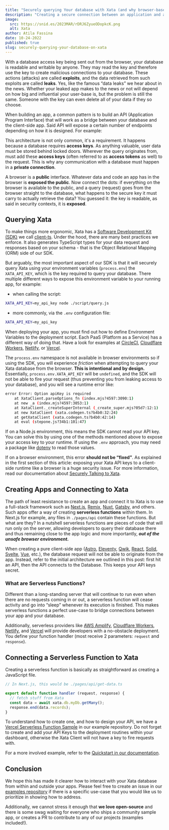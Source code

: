 ```yaml
---
title: "Securely querying Your database with Xata (and why browser-based requests are not secure)"
description: "Creating a secure connection between an application and a Xata database. How to fetch data from pure client-side apps without exposing your security keys."
image:
  src: https://snid.es/2023MAR/rDRJ6ZyueODopkcK.png
  alt: Xata
author: Atila Fassina
date: 10-24-2022
published: true
slug: securely-querying-your-database-on-xata
---
```


With a database access key being sent out from the browser, your database is readable and writable by anyone. They may read the key and therefore use the key to create malicious connections to your database. These actions (attacks) are called **exploits**, and the data retrieved from such exploits are called **leaks**. Yes, like the famous “data leaks” we hear about in the news. Whether your leaked app makes to the news or not will depend on how big and influential your user-base is, but the problem is still the same. Someone with the key can even delete all of your data if they so choose.

When building an app, a common pattern is to build an API (Application Program Interface) that will work as a bridge between your database and the client-side app. Said API will expose a certain number of endpoints depending on how it is designed. For example:

<ArticleImage src="https://i.imgur.com/NgpZvIp.jpg" width="2083" height="1386" alt="Diagram of App-API-DB architecture" caption="Diagram of App-API-DB architecture" position="center" />

This architecture is not only common, it's a requirement. It happens because a database requires **access keys**. As anything valuable, user data must be stored behind locked doors. Wherever the query originates from, must add these **access keys** (often referred to as **access tokens** as well) to the request. This is why any communication with a database must happen in a **private connection**.

A browser is a **public** interface. Whatever data and code an app has in the browser is **exposed the public**. Now connect the dots: if everything on the browser is available to the public, and a query (request) goes from the browser straight to the database, what happens to the secure key it must carry to actually retrieve the data? You guessed it: the key is readable, as said in security contexts, it is **exposed**.

## Querying Xata

To make things more ergonomic, Xata has a [Software Development Kit (SDK)](https://xata.io/docs/sdk/getting-started) we call [client-ts](https://github.com/xataio/client-ts). Under the hood, there are many best practices we enforce. It also generates TypeScript types for your data request and responses based on your schema - that is the Object Relational Mapping (ORM) side of our SDK.

But arguably, the most important aspect of our SDK is that it will securely query Xata using your environment variables (`process.env`) the `XATA_API_KEY`, which is the key required to query your database. There multiple different ways to expose this environment variable to your running app, for example:

- when calling the script:

```bash
XATA_API_KEY=my_api_key node ./script/query.js
```

- more commonly, via the `.env` configuration file:

```bash
XATA_API_KEY=my_api_key
```

When deploying your app, you must find out how to define Environment Variables to the deployment script. Each PaaS (Platform as a Service) has a different way of doing that. Have a look for examples at [CircleCI](https://circleci.com/docs/env-vars/), [Cloudflare Workers](https://developers.cloudflare.com/workers/platform/environment-variables/), [Netlify](https://docs.netlify.com/configure-builds/environment-variables/), or [Vercel](https://vercel.com/docs/concepts/projects/environment-variables).

The `process.env` namespace is not available in browser environments so if using the SDK, you will experience *friction* when attempting to query your Xata database from the browser. **This is intentional and by design.** Essentially, `process.env.XATA_API_KEY` will be `undefined`,  and the SDK will not be able to fire your request (thus preventing you from leaking access to your database), and you will see a runtime error like:

```bash
error Error: Option apiKey is required
    at XataClient.parseOptions_fn (index.mjs?4597:3090:1)
    at new _a (index.mjs?4597:3053:1)
    at XataClient._createSuperInternal (_create_super.mjs?05d7:12:1)
    at new XataClient (xata.codegen.ts?b4b0:32:24)
    at getXataClient (xata.codegen.ts?b4b0:42:14)
    at eval (stepone.js?34b1:101:47)
```

If on a Node.js environment, this means the SDK cannot read your API key. You can solve this by using one of the methods mentioned above to expose your access key to your runtime. If using the `.env` approach, you may need a package like [dotenv](https://www.npmjs.com/package/dotenv) to read those values.

If on a browser environment, this error **********************************************should not be “fixed”**********************************************. As explained in the first section of this article: exposing your Xata API keys to a client-side runtime like a browser is a huge security issue. For more information, read our documentation about [Securely Talking to Xata](https://xata.io/docs/quickstart/updating-data-with-xata#securely-talking-to-xata).

## Creating Apps and Connecting to Xata

The path of least resistance to create an app and connect it to Xata is to use a full-stack framework such as [Next.js](https://nextjs.org/docs), [Remix](https://remix.run/docs/en/v1), [Nuxt](https://nuxtjs.org), [Gatsby](https://www.gatsbyjs.com/docs/), and others. Such apps offer a way of creating **serverless functions** within them. In Next.js for example, any files in `./pages/api` contain these functions. But what are they? In a nutshell serverless functions are pieces of code that will run only on the server, allowing developers to query their database there and thus remaining close to the app logic and more importantly, ***out of the unsafe browser environment.***

When creating a pure client-side app ([Astro](http://astro.build), [Eleventy](https://www.11ty.dev/), [Qwik](https://qwik.builder.io/), [React](https://beta.reactjs.org/), [Solid](https://www.solidjs.com/), [Svelte](https://svelte.dev/), [Vue](https://vuejs.org/), etc.), the database request will not be able to originate from the app. Instead, refer to the initial architecture we outlined in this post: first hit an API, then the API connects to the Database. This keeps your API keys secret.

### What are Serverless Functions?

Different than a long-standing server that will continue to run even when there are no requests coming in or out, a serverless function will cease activity and go into “sleep” whenever its execution is finished. This makes serverless functions a perfect use-case to bridge connections between your app and your database.

Additionally, serverless providers like [AWS Amplify](https://aws.amazon.com/amplify/), [Cloudflare Workers](http://workers.cloudflare.com), [Netlify](http://netlify.com), and [Vercel](http://vercel.com) will provide developers with a no-obstacle deployment. You define your function handler (most receive 2 parameters: `request` and `response`).

## Connecting a Serverless Function to Xata

Creating a serverless function is basically as straightforward as creating a JavaScript file.

```jsx
// In Next.js, this would be ./pages/api/get-data.ts

export default function handler (request, response) {
  // fetch stuff from Xata
  const data = await xata.db.myDb.getMany();
  response.end(data.records);
}
```

To understand how to create one, and how to design your API, we have a [Vercel Serverless Function Sample](https://github.com/xataio/examples/tree/main/apps/starter-vercel-serverless-functions) in our example repository. Do not forget to create and add your API Keys to the deployment routines within your dashboard, otherwise the Xata Client will not have a key to fire requests with.

For a more involved example, refer to the [Quickstart in our documentation](https://xata.io/docs/quickstart/updating-data-with-xata).

## Conclusion

We hope this has made it clearer how to interact with your Xata database from within and outside your apps. Please feel free to create an issue in our [examples repository](https://github.com/xataio/examples) if there is a specific use-case that you would like us to prioritize in showing how to address.

Additionally, we cannot stress it enough that **we love open-source** and there is some swag waiting for everyone who ships a community sample app, or creates a PR to contribute to any of our projects (examples included!).
